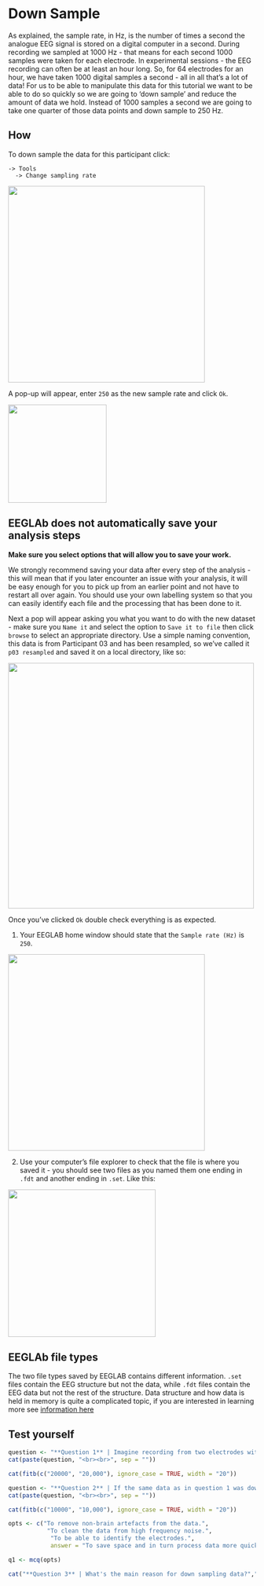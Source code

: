 # Down Sample {.unnumbered}

As explained, the sample rate, in Hz, is the number of times a second the analogue EEG signal is stored on a digital computer in a second. During recording we sampled at 1000 Hz - that means for each second 1000 samples were taken for each electrode. In experimental sessions - the EEG recording can often be at least an hour long. So, for 64 electrodes for an hour, we have taken 1000 digital samples a second - all in all that's a lot of data! For us to be able to manipulate this data for this tutorial we want to be able to do so quickly so we are going to 'down sample' and reduce the amount of data we hold. Instead of 1000 samples a second we are going to take one quarter of those data points and down sample to 250 Hz. 

## How
To down sample the data for this participant click: 

    -> Tools
      -> Change sampling rate

![](steps\8.png){width="400"}

A pop-up will appear, enter `250` as the new sample rate and click `Ok`. 

![](steps\9.png){width="200"}


::: {.callout-warning collapse="true"}
## EEGLAb does **not** automatically save your analysis steps
**Make sure you select options that will allow you to save your work.**

We strongly recommend saving your data after every step of the analysis - this will mean that if you later encounter an issue with your analysis, it will be easy enough for you to pick up from an earlier point and not have to restart all over again. You should use your own labelling system so that you can easily identify each file and the processing that has been done to it. 
:::

Next a pop will appear asking you what you want to do with the new dataset - make sure you `Name it` and select the option to `Save it to file` then click `browse` to select an appropriate directory. Use a simple naming convention, this data is from Participant 03 and has been resampled, so we've called it `p03 resampled` and saved it on a local directory, like so: 

![](steps\10.png){width="500"}

Once you've clicked `Ok` double check everything is as expected. 

1. Your EEGLAB home window should state that the `Sample rate (Hz)` is `250`. 

![](steps\11.png){width="400"}

2. Use your computer's file explorer to check that the file is where you saved it - you should see two files as you named them one ending in `.fdt` and another ending in `.set`. Like this: 

![](steps\12.png){width="300"}

::: {.callout-note collapse="true"}
## EEGLAb file types
The two file types saved by EEGLAB contains different information. `.set` files contain the EEG structure but not the data, while `.fdt` files contain the EEG data but not the rest of the structure. Data structure and how data is held in memory is quite a complicated topic, if you are interested in learning more see [information here](https://eeglab.org/tutorials/ConceptsGuide/Data_Structures.html)
:::

## Test yourself

```r
question <- "**Question 1** | Imagine recording from two electrodes with a sample rate of 1000 Hz for 10 seconds. How many bits of data would you have"
cat(paste(question, "<br><br>", sep = ""))

cat(fitb(c("20000", "20,000"), ignore_case = TRUE, width = "20"))

```

```r
question <- "**Question 2** | If the same data as in question 1 was downsampled to 500 Hz, how many bits of data would it contain? "
cat(paste(question, "<br><br>", sep = ""))

cat(fitb(c("10000", "10,000"), ignore_case = TRUE, width = "20"))
```

```r

opts <- c("To remove non-brain artefacts from the data.", 
           "To clean the data from high frequency noise.", 
            "To be able to identify the electrodes.", 
            answer = "To save space and in turn process data more quickly.")

q1 <- mcq(opts)

cat("**Question 3** | What's the main reason for down sampling data?","<br><br>", q1)
```


